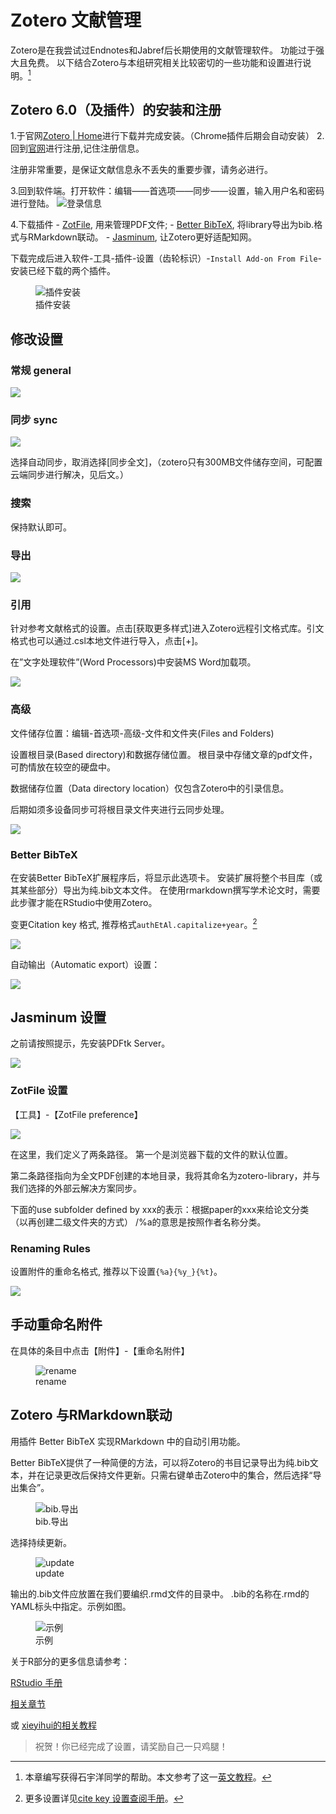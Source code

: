 # Zotero 文献管理 {#sec-zotero}

Zotero是在我尝试过Endnotes和Jabref后长期使用的文献管理软件。
功能过于强大且免费。
以下结合Zotero与本组研究相关比较密切的一些功能和设置进行说明。^[本章编写获得石宇洋同学的帮助。本文参考了这一[英文教程](https://ikashnitsky.github.io/2019/zotero/)。]


## Zotero 6.0（及插件）的安装和注册 

1.于官网[Zotero | Home](https://www.zotero.org/)进行下载并完成安装。（Chrome插件后期会自动安装）
2.回到[官网](https://www.zotero.org/)进行注册,记住注册信息。

:::{.callout-importance}
注册非常重要，是保证文献信息永不丢失的重要步骤，请务必进行。
:::

3.回到软件端。打开软件：编辑——首选项——同步——设置，输入用户名和密码进行登陆。
![登录信息](https://pic3.zhimg.com/v2-d786c49bc6573727422636d82eec45fe_r.jpg)

4.下载插件
    - [ZotFile](http://zotfile.com/), 用来管理PDF文件;
    - [Better BibTeX](https://retorque.re/zotero-better-bibtex/), 将library导出为bib.格式与RMarkdown联动。
    - [Jasminum](https://github.com/l0o0/jasminum), 让Zotero更好适配知网。

下载完成后进入软件-工具-插件-设置（齿轮标识）-`Install Add-on From File`-安装已经下载的两个插件。

![插件安装](https://ikashnitsky.github.io/images/190314/plugin.png)


## 修改设置

### 常规 general

![](images/zotero_general.png)

### 同步 sync

![](https://ikashnitsky.github.io/images/190314/pref-sync.png)


选择自动同步，取消选择[同步全文]，（zotero只有300MB文件储存空间，可配置云端同步进行解决，见后文。）

### 搜索

保持默认即可。

### 导出

![](images/zotero_export.png)

### 引用

针对参考文献格式的设置。点击[获取更多样式]进入Zotero远程引文格式库。引文格式也可以通过.csl本地文件进行导入，点击[+]。

在"文字处理软件"(Word Processors)中安装MS Word加载项。

![](https://ikashnitsky.github.io/images/190314/pref-cite.png)

### 高级 {#sec-zotero-advanced}

文件储存位置：编辑-首选项-高级-文件和文件夹(Files and Folders)

设置根目录(Based directory)和数据存储位置。
根目录中存储文章的pdf文件，可酌情放在较空的硬盘中。

数据储存位置（Data directory location）仅包含Zotero中的引录信息。

后期如须多设备同步可将根目录文件夹进行云同步处理。

![](images/zotero_advanced.png)


### Better BibTeX 

在安装Better BibTeX扩展程序后，将显示此选项卡。 安装扩展将整个书目库（或其某些部分）导出为纯.bib文本文件。 在使用rmarkdown撰写学术论文时，需要此步骤才能在RStudio中使用Zotero。

变更Citation key 格式, 推荐格式`authEtAl.capitalize+year`。^[更多设置详见[cite key 设置查阅手册](https://retorque.re/zotero-better-bibtex/citation-keys/)。]

![](images/zotero_bibtex1.png)

自动输出（Automatic export）设置：

![](images/zotero_bibtex2.png)

## Jasminum 设置{#sec-zotero-jasminum}

之前请按照提示，先安装PDFtk Server。

![](images/zotero_jasminum.png)

### ZotFile 设置

【工具】-【ZotFile preference】

![](https://ikashnitsky.github.io/images/190314/zf-general.png)

在这里，我们定义了两条路径。 第一个是浏览器下载的文件的默认位置。 

第二条路径指向为全文PDF创建的本地目录，我将其命名为zotero-library，并与我们选择的外部云解决方案同步。

下面的use subfolder defined by xxx的表示：根据paper的xxx来给论文分类（以再创建二级文件夹的方式） /%a的意思是按照作者名称分类。


### Renaming Rules

设置附件的重命名格式, 推荐以下设置`{%a}{%y_}{%t}`。

![](https://ikashnitsky.github.io/images/190314/zf-renaming.png)

## 手动重命名附件

在具体的条目中点击【附件】-【重命名附件】

![rename](https://ikashnitsky.github.io/images/190314/att-pdf.png)


## Zotero 与RMarkdown联动

用插件 Better BibTeX 实现RMarkdown 中的自动引用功能。

Better BibTeX提供了一种简便的方法，可以将Zotero的书目记录导出为纯.bib文本，并在记录更改后保持文件更新。只需右键单击Zotero中的集合，然后选择“导出集合”。

![bib.导出](https://ikashnitsky.github.io/images/190314/bbt-export.png)

选择持续更新。

![update](https://ikashnitsky.github.io/images/190314/bbt-menu.png)

输出的.bib文件应放置在我们要编织.rmd文件的目录中。 .bib的名称在.rmd的YAML标头中指定。示例如图。

![示例](https://ikashnitsky.github.io/images/190314/yaml.png)

关于R部分的更多信息请参考：

[RStudio 手册](https://rmarkdown.rstudio.com/authoring_bibliographies_and_citations.html)

[相关章节](https://bookdown.org/yihui/bookdown/citations.html)

或 [xieyihui的相关教程](https://bookdown.org/yihui/bookdown/citations.html)


> 祝贺！你已经完成了设置，请奖励自己一只鸡腿！






